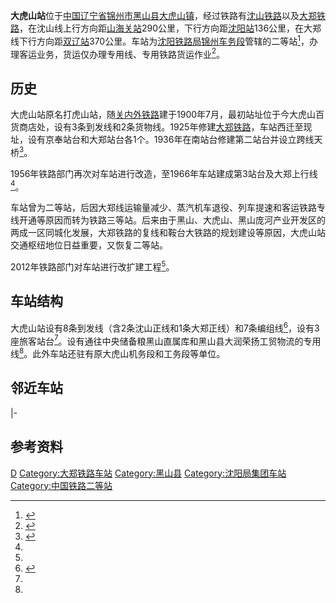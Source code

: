 {{Infobox China railway station 
|车站名称 = 大虎山站
|图片 = CR Dahushan Statiom.JPG
|图片介绍 = 大虎山站
|车站名称拼音 = Dàhǔshān
|英文名称 = Dahushan Railway Station
|其他名称 = 打虎山站
|车站代码 = 51764<ref>{{cite book|title=中华人民共和国铁路车站代码（GB/T 10302-2010）|publisher=中国标准出版社|year=2010|isbn=155066140495|ignore-isbn-error=true|pages=7}}</ref>
|电报码 = DHD
|拼音码 = DHS
|车站地址 = [[辽宁省|辽宁省]][[锦州市|锦州市]][[黑山县|黑山县]][[大虎山镇|大虎山镇]]
|坐标 = 
|车站等级 = [[二等站_(中鐵)|二等站]]
|线路 = [[沈山铁路|沈山铁路]]和[[大郑铁路|大郑铁路]]
|归属 = [[沈阳铁路局|沈阳铁路局]][[锦州车务段|锦州车务段]]
|月台数目 = 
}}
'''大虎山站'''位于[[中国|中国]][[辽宁省|辽宁省]][[锦州市|锦州市]][[黑山县|黑山县]][[大虎山镇|大虎山镇]]，经过铁路有[[沈山铁路|沈山铁路]]以及[[大郑铁路|大郑铁路]]，在沈山线上行方向距[[山海关站|山海关站]]290公里，下行方向距[[沈阳站|沈阳站]]136公里，在大郑线下行方向距[[双辽站|双辽站]]370公里。车站为[[沈阳铁路局|沈阳铁路局]][[锦州车务段|锦州车务段]]管辖的二等站<ref name="st">{{cite news|title=【沈小微带您闯关东】之"锦绣之州"---锦州|url=https://mp.weixin.qq.com/s?src=3&timestamp=1622320715&ver=1&signature=7uFu8TyMpCaQ1S-YaC1z4Fkh0DmyhsnTHsXQOETwDu7MGd6L7NE97gITEF0CYiJPdnEKJJYpW9QvDDelm3LWzhEFfExfg21TcFDb2hSqxXzzUperONZPr30PCo7Xasm-OIGmDQQaGeAR0zvrfpiPxQ==|work=沈阳铁路|publisher=微信公众号|date=2014-09-16|accessdate=2021-05-29|archive-date=2021-06-02|archive-url=https://web.archive.org/web/20210602213237/https://mp.weixin.qq.com/s?src=3&timestamp=1622320715&ver=1&signature=7uFu8TyMpCaQ1S-YaC1z4Fkh0DmyhsnTHsXQOETwDu7MGd6L7NE97gITEF0CYiJPdnEKJJYpW9QvDDelm3LWzhEFfExfg21TcFDb2hSqxXzzUperONZPr30PCo7Xasm-OIGmDQQaGeAR0zvrfpiPxQ==|dead-url=no}}</ref>，办理客运业务，货运仅办理专用线、专用铁路货运作业<ref name="95306info">{{cite web|url=http://hyfw.95306.cn/hyinfo/action/FwcszsAction_index?type=1|title=营业站服务信息查询|publisher=中国铁路95306网|access-date=2021-05-29|archive-date=2018-09-14|archive-url=https://web.archive.org/web/20180914133603/http://hyfw.95306.cn/hyinfo/action/FwcszsAction_index?type=1|dead-url=no}}</ref>。

== 历史 ==
大虎山站原名打虎山站，随[[关内外铁路|关内外铁路]]建于1900年7月，最初站址位于今大虎山百货商店处，设有3条到发线和2条货物线。1925年修建[[大郑铁路|大郑铁路]]，车站西迁至现址，设有京奉站台和大郑站台各1个。1936年在南站台修建第二站台并设立跨线天桥<ref name="histo">{{cite book|author=黑山县地方志编纂委员会|title=黑山县志|year=1992|publisher=辽宁大学出版社|isbn=7561019270}}</ref>{{rp|218}}。

1956年铁路部门再次对车站进行改造，至1966年车站建成第3站台及大郑上行线<ref name="histo"/>{{rp|218}}。

车站曾为二等站，后因大郑线运输量减少、蒸汽机车退役、列车提速和客运铁路专线开通等原因而转为铁路三等站。后来由于黑山、大虎山、黑山庞河产业开发区的两成一区同城化发展，大郑铁路的复线和鞍台大铁路的规划建设等原因，大虎山站交通枢纽地位日益重要，又恢复二等站。

2012年铁路部门对车站进行改扩建工程<ref name="st"/>。

==车站结构==
大虎山站设有8条到发线（含2条沈山正线和1条大郑正线）和7条编组线<ref>{{cite journal|author=金长生|title=辽宁大虎山站改造工程的施工过渡优化设计|work=铁道建筑|year=1999}}</ref>，设有3座旅客站台<ref name="histo"/>{{rp|218}}。设有通往中央储备粮黑山直属库和黑山县大润荣扬工贸物流的专用线<ref name="95306info"/>。此外车站还驻有原大虎山机务段和工务段等单位。

==邻近车站==
{{start rail box|[[中国铁路|中国铁路]]}}
{{s-inop|[[高山子站|高山子站]]<br /><s>''[[段家站|段家站]]''</s>(已撤销)|{{站|山海关}}方向}}
{{s-line|[[沈山铁路|沈山铁路]]<br />← 10km 大虎山站 12km →}}
{{s-inop|[[唐家站|唐家站]]<br /><s>''[[西刘站|西刘站]]''</s>(已撤销)|{{站|沈阳}}方向}}
|-
{{terminus}}
{{s-line|[[大郑铁路|大郑铁路]]<br />{{0}}{{0}} {{0}}{{0}}{{0}}{{0}} 大虎山站 15km  →}}
{{s-inop|[[黑山站|黑山站]]|{{站|双辽}}方向}}
{{end box}}

==参考资料==
{{reflist}}

{{沈山铁路}}
{{大郑铁路}}

[[Category:锦州市铁路车站|D]]
[[Category:大郑铁路车站|Category:大郑铁路车站]]
[[Category:黑山县|Category:黑山县]]
[[Category:沈阳局集团车站|Category:沈阳局集团车站]]
[[Category:中国铁路二等站|Category:中国铁路二等站]]